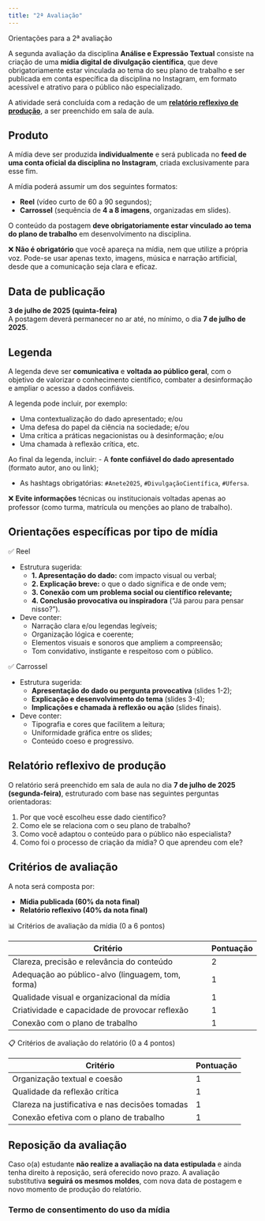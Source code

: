 ```yaml
---
title: "2ª Avaliação"
---
```


::: titulo-nao-numerado
Orientações para a 2ª avaliação
:::

::: destaque
A segunda avaliação da disciplina **Análise e Expressão Textual** consiste na criação de uma **mídia digital de divulgação científica**, que deve obrigatoriamente estar vinculada ao tema do seu plano de trabalho e ser publicada em conta específica da disciplina no Instagram, em formato acessível e atrativo para o público não especializado.

A atividade será concluída com a redação de um [**relatório reflexivo de produção**](modelo_relatorio.qmd), a ser preenchido em sala de aula.
:::

## Produto

A mídia deve ser produzida **individualmente** e será publicada no **feed de uma conta oficial da disciplina no Instagram**, criada exclusivamente para esse fim.

A mídia poderá assumir um dos seguintes formatos:

-   **Reel** (vídeo curto de 60 a 90 segundos);
-   **Carrossel** (sequência de **4 a 8 imagens**, organizadas em slides).

O conteúdo da postagem **deve obrigatoriamente estar vinculado ao tema do plano de trabalho** em desenvolvimento na disciplina.

::: nota-secundaria
❌ **Não é obrigatório** que você apareça na mídia, nem que utilize a própria voz. Pode-se usar apenas texto, imagens, música e narração artificial, desde que a comunicação seja clara e eficaz.
:::

## Data de publicação

**3 de julho de 2025 (quinta-feira)**\
A postagem deverá permanecer no ar até, no mínimo, o dia **7 de julho de 2025**.

## Legenda

A legenda deve ser **comunicativa** e **voltada ao público geral**, com o objetivo de valorizar o conhecimento científico, combater a desinformação e ampliar o acesso a dados confiáveis.

A legenda pode incluir, por exemplo:

-   Uma contextualização do dado apresentado; e/ou
-   Uma defesa do papel da ciência na sociedade; e/ou
-   Uma crítica a práticas negacionistas ou à desinformação; e/ou
-   Uma chamada à reflexão crítica, etc.

Ao final da legenda, incluir: - A **fonte confiável do dado apresentado** (formato autor, ano ou link);

-   As hashtags obrigatórias: `#Anete2025`, `#DivulgaçãoCientífica`, `#Ufersa`.

::: nota-secundaria
❌ **Evite informações** técnicas ou institucionais voltadas apenas ao professor (como turma, matrícula ou menções ao plano de trabalho).
:::

## Orientações específicas por tipo de mídia

::: subsubtitulo-nao-numerado
✅ Reel
:::

-   Estrutura sugerida:
    -   **1. Apresentação do dado:** com impacto visual ou verbal;
    -   **2. Explicação breve:** o que o dado significa e de onde vem;
    -   **3. Conexão com um problema social ou científico relevante;**
    -   **4. Conclusão provocativa ou inspiradora** (“Já parou para pensar nisso?”).
-   Deve conter:
    -   Narração clara e/ou legendas legíveis;
    -   Organização lógica e coerente;
    -   Elementos visuais e sonoros que ampliem a compreensão;
    -   Tom convidativo, instigante e respeitoso com o público.

::: subsubtitulo-nao-numerado
✅ Carrossel
:::

-   Estrutura sugerida:
    -   **Apresentação do dado ou pergunta provocativa** (slides 1-2);\
    -   **Explicação e desenvolvimento do tema** (slides 3-4);\
    -   **Implicações e chamada à reflexão ou ação** (slides finais).
-   Deve conter:
    -   Tipografia e cores que facilitem a leitura;
    -   Uniformidade gráfica entre os slides;
    -   Conteúdo coeso e progressivo.

## Relatório reflexivo de produção

O relatório será preenchido em sala de aula no dia **7 de julho de 2025 (segunda-feira)**, estruturado com base nas seguintes perguntas orientadoras:

1.  Por que você escolheu esse dado científico?
2.  Como ele se relaciona com o seu plano de trabalho?
3.  Como você adaptou o conteúdo para o público não especialista?
4.  Como foi o processo de criação da mídia? O que aprendeu com ele?

## Critérios de avaliação

A nota será composta por:

-   **Mídia publicada (60% da nota final)**
-   **Relatório reflexivo (40% da nota final)**

::: subsubtitulo-nao-numerado
📊 Critérios de avaliação da mídia (0 a 6 pontos)
:::

| Critério                                          | Pontuação |
|---------------------------------------------------|-----------|
| Clareza, precisão e relevância do conteúdo        | 2         |
| Adequação ao público-alvo (linguagem, tom, forma) | 1         |
| Qualidade visual e organizacional da mídia        | 1         |
| Criatividade e capacidade de provocar reflexão    | 1         |
| Conexão com o plano de trabalho                   | 1         |

::: subsubtitulo-nao-numerado
📋 Critérios de avaliação do relatório (0 a 4 pontos)
:::

| Critério                                        | Pontuação |
|-------------------------------------------------|-----------|
| Organização textual e coesão                    | 1         |
| Qualidade da reflexão crítica                   | 1         |
| Clareza na justificativa e nas decisões tomadas | 1         |
| Conexão efetiva com o plano de trabalho         | 1         |

## Reposição da avaliação

Caso o(a) estudante **não realize a avaliação na data estipulada** e ainda tenha direito à reposição, será oferecido novo prazo. A avaliação substitutiva **seguirá os mesmos moldes**, com nova data de postagem e novo momento de produção do relatório.


### Termo de consentimento do uso da mídia

